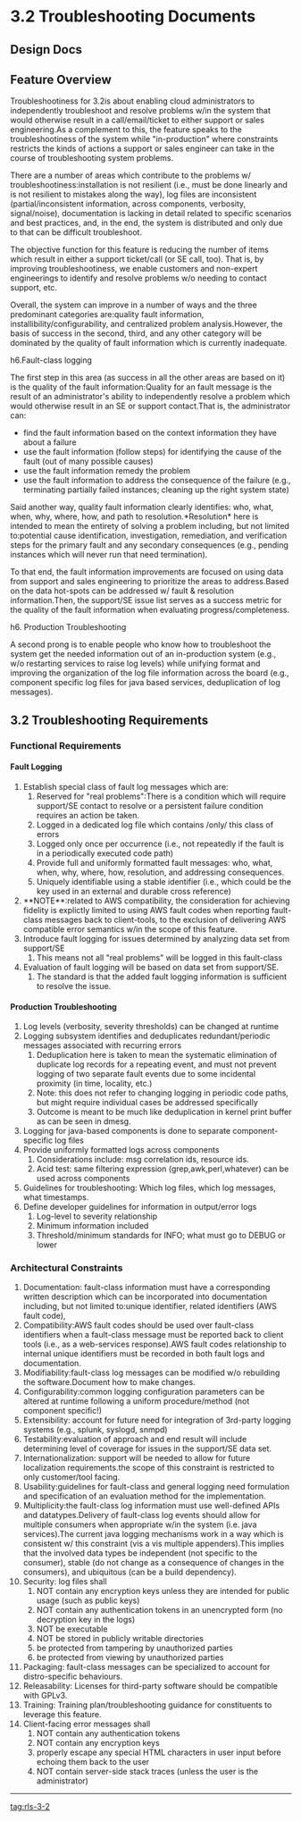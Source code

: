 
=3.2 Troubleshooting Documents=


==Design Docs==


==Feature Overview==

Troubleshootiness for 3.2is about enabling cloud administrators to independently troubleshoot and resolve problems w/in the system that would otherwise result in a call/email/ticket to either support or sales engineering.As a complement to this, the feature speaks to the troubleshootiness of the system while "in-production" where constraints restricts the kinds of actions a support or sales engineer can take in the course of troubleshooting system problems.

There are a number of areas which contribute to the problems w/ troubleshootiness:installation is not resilient (i.e., must be done linearly and is not resilient to mistakes along the way), log files are inconsistent (partial/inconsistent information, across components, verbosity, signal/noise), documentation is lacking in detail related to specific scenarios and best practices, and, in the end, the system is distributed and only due to that can be difficult troubleshoot.

The objective function for this feature is reducing the number of items which result in either a support ticket/call (or SE call, too). That is, by improving troubleshootiness, we enable customers and non-expert engineerings to identify and resolve problems w/o needing to contact support, etc.

Overall, the system can improve in a number of ways and the three predominant categories are:quality fault information, installibility/configurability, and centralized problem analysis.However, the basis of success in the second, third, and any other category will be dominated by the quality of fault information which is currently inadequate. 

h6.Fault-class logging

The first step in this area (as success in all the other areas are based on it) is the quality of the fault information:Quality for an fault message is the result of an administrator's ability to independently resolve a problem which would otherwise result in an SE or support contact.That is, the administrator can:
* find the fault information based on the context information they have about a failure
* use the fault information (follow steps) for identifying the cause of the fault (out of many possible causes)
* use the fault information remedy the problem
* use the fault information to address the consequence of the failure (e.g., terminating partially failed instances; cleaning up the right system state)

Said another way, quality fault information clearly identifies: who, what, when, why, where, how, and path to resolution.*Resolution* here is intended to mean the entirety of solving a problem including, but not limited to:potential cause identification, investigation, remediation, and verification steps for the primary fault and any secondary consequences (e.g., pending instances which will never run that need termination).

To that end, the fault information improvements are focused on using data from support and sales engineering to prioritize the areas to address.Based on the data hot-spots can be addressed w/ fault & resolution information.Then, the support/SE issue list serves as a success metric for the quality
of the fault information when evaluating progress/completeness.

h6. Production Troubleshooting

A second prong is to enable people who know how to troubleshoot the system get the needed information out of an in-production system (e.g., w/o restarting services to raise log levels) while unifying format and improving the organization of the log file information across the board (e.g., component specific log files for java based services, deduplication of log messages).




==3.2 Troubleshooting Requirements==


===Functional Requirements===


====Fault Logging====

# Establish special class of fault log messages which are:
## Reserved for "real problems":There is a condition which will require support/SE contact to resolve or a persistent failure condition requires an action be taken.
## Logged in a dedicated log file which contains /only/ this class of errors
## Logged only once per occurrence (i.e., not repeatedly if the fault is in a periodically executed code path)
## Provide full and uniformly formatted fault messages: who, what, when, why, where, how, resolution, and addressing consequences.
## Uniquely identifiable using a stable identifier (i.e., which could be the key used in an external and durable cross reference)
# **NOTE**:related to AWS compatibility, the consideration for achieving fidelity is explictly limited to using AWS fault codes when reporting fault-class messages back to client-tools, to the exclusion of delivering AWS compatible error semantics w/in the scope of this feature.
# Introduce fault logging for issues determined by analyzing data set from support/SE
## This means not all "real problems" will be logged in this fault-class
# Evaluation of fault logging will be based on data set from support/SE.
## The standard is that the added fault logging information is sufficient to resolve the issue.

====Production Troubleshooting====

# Log levels (verbosity, severity thresholds) can be changed at runtime
# Logging subsystem identifies and deduplicates redundant/periodic messages associated with recurring errors
## Deduplication here is taken to mean the systematic elimination of duplicate log records for a repeating event, and must not prevent logging of two separate fault events due to some incidental proximity (in time, locality, etc.)
## Note: this does not refer to changing logging in periodic code paths, but might require individual cases be addressed specifically
## Outcome is meant to be much like deduplication in kernel print buffer as can be seen in dmesg.
# Logging for java-based components is done to separate component-specific log files 
# Provide uniformly formatted logs across components
## Considerations include: msg correlation ids, resource ids.
## Acid test: same filtering expression (grep,awk,perl,whatever) can be used across components
# Guidelines for troubleshooting: Which log files, which log messages, what timestamps.
# Define developer guidelines for information in output/error logs
## Log-level to severity relationship
## Minimum information included
## Threshold/minimum standards for INFO; what must go to DEBUG or lower



===Architectural Constraints===

# Documentation: fault-class information must have a corresponding written description which can be incorporated into documentation including, but not limited to:unique identifier, related identifiers (AWS fault code), 
# Compatibility:AWS fault codes should be used over fault-class identifiers when a fault-class message must be reported back to client tools (i.e., as a web-services response).AWS fault codes relationship to internal unique identifiers must be recorded in both fault logs and documentation.
# Modifiability:fault-class log messages can be modified w/o rebuilding the software.Document how to make changes.
# Configurability:common logging configuration parameters can be altered at runtime following a uniform procedure/method (not component specific!)
# Extensibility: account for future need for integration of 3rd-party logging systems (e.g., splunk, syslogd, snmpd)
# Testability:evaluation of approach and end result will include determining level of coverage for issues in the support/SE data set.
# Internationalization: support will be needed to allow for future localization requirements.the scope of this constraint is restricted to only customer/tool facing.
# Usability:guidelines for fault-class and general logging need formulation and specification of an evaluation method for the implementation.
# Multiplicity:the fault-class log information must use well-defined APIs and datatypes.Delivery of fault-class log events should allow for multiple consumers when appropriate w/in the system (i.e. java services).The current java logging mechanisms work in a way which is consistent w/ this constraint (vis a vis multiple appenders).This implies that the involved data types be independent (not specific to the consumer), stable (do not change as a consequence of changes in the consumers), and ubiquitous (can be a build dependency).
# Security: log files shall
## NOT contain any encryption keys unless they are intended for public usage (such as public keys)
## NOT contain any authentication tokens in an unencrypted form (no decryption key in the logs) 
## NOT be executable
## NOT be stored in publicly writable directories
## be protected from tampering by unauthorized parties
## be protected from viewing by unauthorized parties
# Packaging: fault-class messages can be specialized to account for distro-specific behaviours.
# Releasability: Licenses for third-party software should be compatible with GPLv3.
# Training: Training plan/troubleshooting guidance for constituents to leverage this feature.
# Client-facing error messages shall 
## NOT contain any authentication tokens
## NOT contain any encryption keys
## properly escape any special HTML characters in user input before echoing them back to the user
## NOT contain server-side stack traces (unless the user is the administrator)

----
[[tag:rls-3-2]]
